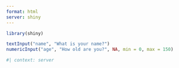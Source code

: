 ```yaml
---
format: html
server: shiny
---
```


```r
library(shiny)

textInput("name", "What is your name?")
numericInput("age", "How old are you?", NA, min = 0, max = 150) 
```

```r
#| context: server
```
